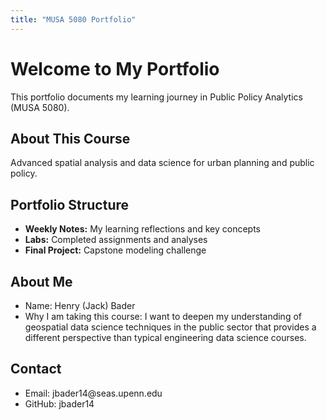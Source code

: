 ```yaml
---
title: "MUSA 5080 Portfolio"
---
```


# Welcome to My Portfolio

This portfolio documents my learning journey in Public Policy Analytics (MUSA 5080).

## About This Course
Advanced spatial analysis and data science for urban planning and public policy.

## Portfolio Structure
- **Weekly Notes:** My learning reflections and key concepts
- **Labs:** Completed assignments and analyses
- **Final Project:** Capstone modeling challenge

## About Me
- Name: Henry (Jack) Bader
- Why I am taking this course: I want to deepen my understanding of geospatial data science techniques in the public sector that provides a different perspective than typical engineering data science courses.

## Contact
- Email: jbader14@seas.upenn.edu
- GitHub: jbader14
